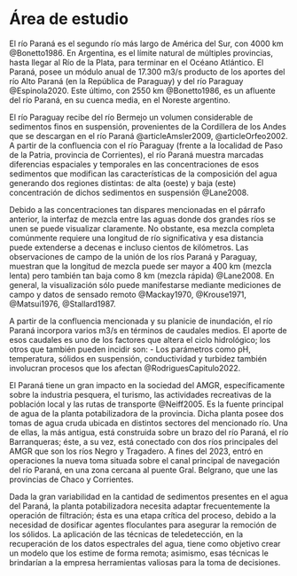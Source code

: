 
# Área de estudio {#sec-roi}

El río Paraná es el segundo río más largo de América del Sur, con 4000 km @Bonetto1986. En Argentina, es el límite natural de múltiples provincias, hasta llegar al Río de la Plata, para terminar en el Océano Atlántico. El Paraná, posee un módulo anual de 17.300 m3/s producto de los aportes del río Alto Paraná (en la República de Paraguay) y del río Paraguay @Espinola2020. Este último, con 2550 km @Bonetto1986, es un afluente del río Paraná, en su cuenca media, en el Noreste argentino. 

El río Paraguay recibe del río Bermejo un volumen considerable de sedimentos finos en suspensión, provenientes de la Cordillera de los Andes que se descargan en el río Paraná  @articleAmsler2009, @articleOrfeo2002. A partir de la confluencia con el río Paraguay (frente a la localidad de Paso de la Patria, provincia de Corrientes), el río Paraná muestra marcadas diferencias espaciales y temporales en las concentraciones de esos sedimentos que modifican las características de la composición del agua generando dos regiones distintas: de alta (oeste) y baja (este) concentración de dichos sedimentos en suspensión @Lane2008.

Debido a las concentraciones tan dispares mencionadas en el párrafo anterior, la interfaz de mezcla entre las aguas donde dos grandes ríos se unen se puede visualizar claramente. No obstante, esa mezcla completa comúnmente requiere una longitud de río significativa y esa distancia puede extenderse a decenas e incluso cientos de kilómetros. Las observaciones de campo de la unión de los ríos Paraná y Paraguay, muestran que la longitud de mezcla puede ser mayor a 400 km (mezcla lenta) pero también tan baja como 8 km (mezcla rápida) @Lane2008. En general, la visualización sólo puede manifestarse mediante mediciones de campo y datos de sensado remoto @Mackay1970, @Krouse1971, @Matsui1976, @Stallard1987.

A partir de la confluencia mencionada y su planicie de inundación, el río Paraná incorpora varios m3/s en términos de caudales medios. El aporte de esos caudales es uno de los factores que altera el ciclo hidrológico; los otros que también pueden incidir son: 
- Los parámetros como pH, temperatura, sólidos en suspensión, conductividad y turbidez también involucran procesos que los afectan @RodriguesCapitulo2022.


El Paraná tiene un gran impacto en la sociedad del AMGR, específicamente sobre la industria pesquera, el turismo, las actividades recreativas de la población local y las rutas de transporte @Neiff2005. Es la fuente principal de agua de la planta potabilizadora de la provincia. Dicha planta posee dos tomas de agua cruda ubicada en distintos sectores del mencionado río. Una de ellas, la más antigua, está construida sobre un brazo del río Paraná, el río Barranqueras; éste, a su vez, está conectado con dos ríos principales del AMGR que son los ríos Negro y Tragadero. A fines del 2023, entró en operaciones la nueva toma situada sobre el canal principal de navegación del río Paraná, en una zona cercana al puente Gral. Belgrano, que une las provincias de Chaco y Corrientes.

Dada la gran variabilidad en la cantidad de sedimentos presentes en el agua del Paraná, la planta potabilizadora necesita adaptar frecuentemente la operación de filtración; ésta es una etapa crítica del proceso, debido a la necesidad de dosificar agentes floculantes para asegurar la remoción de los sólidos.  La aplicación de las técnicas de teledetección, en la recuperación de los datos espectrales del agua, tiene como objetivo crear un modelo que los estime de forma remota; asimismo, esas técnicas le brindarían a la empresa herramientas valiosas para la toma de decisiones.

